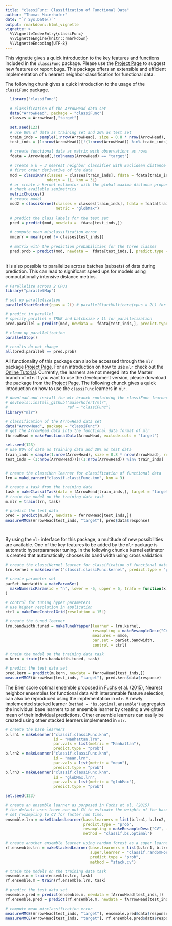```yaml
---
title: "classiFunc: Classification of Functional Data"
author: "Thomas Maierhofer"
date: "`r Sys.Date()`"
output: rmarkdown::html_vignette
vignette: >
  %\VignetteIndexEntry{classiFunc}
  %\VignetteEngine{knitr::rmarkdown}
  %\VignetteEncoding{UTF-8}
---
```

  
  This vignette gives a quick introduction to the key features and functions included in the `classiFunc` package. Please use the [Project Page](https://github.com/maierhofert/classiFunc/) to suggest new features or report bugs. This package offers an extensible and efficient implementation of `k` nearest neighbor classification for functional data.
  
  The following chunk gives a quick introduction to the usage of the `classiFunc` 
  package.
  
```r

  library("classiFunc")
  
  # classification of the ArrowHead data set
  data("ArrowHead", package = "classiFunc")
  classes = ArrowHead[,"target"]
  
  set.seed(123)
  # use 80% of data as training set and 20% as test set
  train_inds = sample(1:nrow(ArrowHead), size = 0.8 * nrow(ArrowHead), replace = FALSE)
  test_inds = (1:nrow(ArrowHead))[!(1:nrow(ArrowHead)) %in% train_inds]
  
  # create functional data as matrix with observations as rows
  fdata = ArrowHead[,!colnames(ArrowHead) == "target"]
  
  # create a k = 3 nearest neighbor classifier with Euclidean distance (default) of the
  # first order derivative of the data
  mod = classiKnn(classes = classes[train_inds], fdata = fdata[train_inds,],
                  nderiv = 1L, knn = 3L)
  # or create a kernel estimator with the global maxima distance proposed in Fuchs et al. 2016
  # check available semimetrics
  metricChoices()
  # create model
  mod2 = classiKernel(classes = classes[train_inds], fdata = fdata[train_inds,],
                      metric = "globMax")
  
  # predict the class labels for the test set
  pred = predict(mod, newdata =  fdata[test_inds,])
  
  # compute mean misclassification error
  mmcerr = mean(pred != classes[test_inds])
  
  # matrix with the prediction probabilities for the three classes
  pred.prob = predict(mod, newdata =  fdata[test_inds,], predict.type = "prob")
  
```
   It is also possible to parallelize across batches (subsets) of data during prediction. This can lead to significant speed ups for models using computationally intensive distance metrics.
```r
# Parallelize across 2 CPUs
library("parallelMap")

# set up parallelization
parallelStartSocket(cpus = 2L) # parallelStartMulticore(cpus = 2L) for Linux

# predict in parallel
# specify parallel = TRUE and batchsize > 1L for parallelization
pred.parallel = predict(mod, newdata =  fdata[test_inds,], predict.type = "prob", parallel = TRUE, batches = 2L)

# clean up parallelization
parallelStop()

# results do not change
all(pred.parallel == pred.prob)

```

  All functionality of this package can also be accessed through the `mlr` package [Project Page](https://github.com/mlr-org/mlr/). For an introduction on how to use `mlr` check out the [Online Tutorial](https://mlr-org.github.io/mlr-tutorial/).
  Currently, the learners are not merged into the Master branch of `mlr`. If you want
  to use the development version, please download the package from the 
  [Project Page](https://github.com/maierhofert//). The following chunck gives a quick introduction on how to use the `classiFunc` learners in `mlr`.
  
```r

# download and install the mlr branch containing the classiFunc learners
# devtools::install_github("maierhofert/mlr",
#                          ref = "classiFunc")
library("mlr")

# classification of the ArrowHead data set
data("ArrowHead", package = "classiFunc")
# get the ArrowHead data into the functional data format of mlr
fArrowHead = makeFunctionalData(ArrowHead, exclude.cols = "target")

set.seed(123)
# use 80% of data as training data and 20% as test data
train_inds = sample(1:nrow(ArrowHead), size = 0.8 * nrow(ArrowHead), replace = FALSE)
test_inds = (1:nrow(ArrowHead))[!(1:nrow(ArrowHead)) %in% train_inds]
 

# create the classiKnn learner for classification of functional data
lrn = makeLearner("classif.classiFunc.knn", knn = 3)

# create a task from the training data
task = makeClassifTask(data = fArrowHead[train_inds,], target = "target")
# train the model on the training data task
m.mlr = train(lrn, task)

# predict the test data
pred = predict(m.mlr, newdata = fArrowHead[test_inds,])
measureMMCE(ArrowHead[test_inds, "target"], pred$data$response)

  
```
 
  
  By using the `mlr` interface for this package, a multitude of new possibilities
  are  available. One of the key features to be added by the `mlr` package is
  automatic hyperparameter tuning. In the following chunk a kernel estimator is
  created that automatically chooses its band width using cross validation.
  
```r

# create the classiKernel learner for classification of functional data
lrn.kernel = makeLearner("classif.classiFunc.kernel", predict.type = "prob")

# create parameter set
parSet.bandwidth = makeParamSet(
  makeNumericParam(id = "h", lower = -5, upper = 5, trafo = function(x) 10 ^ x)
)

# control for tuning hyper parameters
# use higher resolution in application
ctrl = makeTuneControlGrid(resolution = 15L)

# create the tuned learner
lrn.bandwidth.tuned = makeTuneWrapper(learner = lrn.kernel, 
                                      resampling = makeResampleDesc("CV", iters = 5),
                                      measures = mmce,
                                      par.set = parSet.bandwidth,
                                      control = ctrl)

# train the model on the training data task
m.kern = train(lrn.bandwidth.tuned, task)

# predict the test data set
pred.kern = predict(m.kern, newdata = fArrowHead[test_inds,])
measureMMCE(ArrowHead[test_inds, "target"], pred.kern$data$response)


```

The Brier score optimal ensemble proposed in 
[Fuchs et al. (2015)](http://www.sciencedirect.com/science/article/pii/S0169743915001100),
Nearest neighbor ensembles for functional data with 
interpretable feature selection,
can also be reproduced using the implementation in `mlr`.
A newly implemented stacked learner (`method = 'bs.optimal.ensemble'`) aggregates the individual base learners 
to an ensemble learner by creating a weighted mean of their individual predictions.
Other ensemble learners can easily be created using other stacked learners implemented in `mlr`.

```r

# create the base learners
b.lrn1 = makeLearner("classif.classiFunc.knn", 
                     id = "Manhattan.lrn",
                     par.vals = list(metric = "Manhattan"), 
                     predict.type = "prob")
b.lrn2 = makeLearner("classif.classiFunc.knn", 
                     id = "mean.lrn",
                     par.vals = list(metric = "mean"), 
                     predict.type = "prob")
b.lrn3 = makeLearner("classif.classiFunc.knn",
                     id = "globMax.lrn",
                     par.vals = list(metric = "globMax"), 
                     predict.type = "prob")

set.seed(123)

# create an ensemble learner as porposed in Fuchs et al. (2015)
# the default uses leave-one-out CV to estimate the weights of the base learners as proposed in the original paper
# set resampling to CV for faster run time.
ensemble.lrn = makeStackedLearner(base.learners = list(b.lrn1, b.lrn2, b.lrn3), 
                                  predict.type = "prob", 
                                  resampling = makeResampleDesc("CV", iters = 10L),
                                  method = "classif.bs.optimal")

# create another ensemble learner using random forest as a super learner
rf.ensemble.lrn = makeStackedLearner(base.learners = list(b.lrn1, b.lrn2, b.lrn3), 
                                     super.learner = "classif.randomForest",
                                     predict.type = "prob", 
                                     method = "stack.cv")

# train the models on the training data task
ensemble.m = train(ensemble.lrn, task)
rf.ensemble.m = train(rf.ensemble.lrn, task)

# predict the test data set
ensemble.pred = predict(ensemble.m, newdata = fArrowHead[test_inds,])
rf.ensemble.pred = predict(rf.ensemble.m, newdata = fArrowHead[test_inds,])

# compute mean misclassification error
measureMMCE(ArrowHead[test_inds, "target"], ensemble.pred$data$response)
measureMMCE(ArrowHead[test_inds, "target"], rf.ensemble.pred$data$response)

 ```
